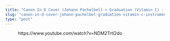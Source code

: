 ```yaml
---
title: "Canon In D Cover (Johann Pachelbel) + Graduation (Vitamin C) - Instrumental (Piano)"
slug: "canon-in-d-cover-johann-pachelbel-graduation-vitamin-c-instrumental-piano"
type: "post"
---
```


<!-- wp:embed {"url":"https://www.youtube.com/watch?v=NDM2Trtl2do","type":"video","providerNameSlug":"youtube","responsive":true,"className":"wp-embed-aspect-16-9 wp-has-aspect-ratio"} -->
<figure class="wp-block-embed is-type-video is-provider-youtube wp-block-embed-youtube wp-embed-aspect-16-9 wp-has-aspect-ratio"><div class="wp-block-embed__wrapper">
https://www.youtube.com/watch?v=NDM2Trtl2do
</div></figure>
<!-- /wp:embed -->